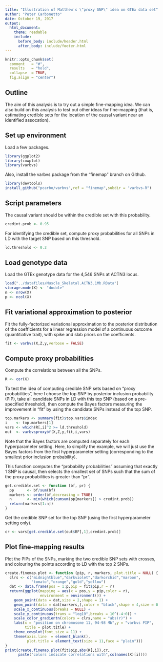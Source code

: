 ```yaml
---
title: "Illustration of Matthew's \"proxy SNP\" idea on GTEx data set"
author: "Peter Carbonetto"
date: October 19, 2017
output:
  html_document:
    theme: readable
    include:
      before_body: include/header.html
      after_body: include/footer.html
---
```


```r
knitr::opts_chunk$set(
  comment   = "#",
  results   = "hold",
  collapse  = TRUE,
  fig.align = "center")
```

## Outline

The aim of this analysis is to try out a simple fine-mapping idea.  We
can also build on this analysis to test out other ideas for
fine-mapping (that is, estimating credible sets for the location of
the causal variant near an identified assocation).

## Set up environment

Load a few packages.

```r
library(ggplot2)
library(cowplot)
library(varbvs)
```

Also, install the varbvs package from the "finemap" branch on Github.

```r
library(devtools)
install_github("pcarbo/varbvs",ref = "finemap",subdir = "varbvs-R")
```

## Script parameters

The causal variant should be within the credible set with this
probability.

```r
credint.prob <- 0.95
```

For identifying the credible set, compute proxy probabilities for all
SNPs in LD with the target SNP based on this threshold.

```r
ld.threshold <- 0.2
```

## Load genotype data

Load the GTEx genotype data for the 4,546 SNPs at ACTN3 locus.

```r
load("../datafiles/Muscle_Skeletal.ACTN3.1Mb.RData")
storage.mode(X) <- "double"
n <- nrow(X)
p <- ncol(X)
```

## Fit variational approximation to posterior

Fit the fully-factorized variational approximation to the posterior
distribution of the coefficients for a linear regression model of a
continuous outcome (quantitiative trait), with spike and slab priors on
the coefficients. 

```r
fit <- varbvs(X,Z,y,verbose = FALSE)
```

## Compute proxy probabilities

Compute the correlations between all the SNPs.

```r
R <- cor(X)
```

To test the idea of computing credible SNP sets based on "proxy
probabilities", here I choose the top SNP by posterior inclusion
probability (PIP), take all candidate SNPs in LD with this top SNP
(based on a pre-specified threshold), then compute the Bayes factors
measuring the improvement in "fit" by using the candidate SNPs instead
of the top SNP.

```r
top.markers <- summary(fit)$top.vars$index
i    <- top.markers[1]
vars <- which(R[,i]^2 >= ld.threshold)
out  <- varbvsproxybf(X,Z,y,fit,i,vars)
```

Note that the Bayes factors are computed separately for each
hyperparameter setting. Here, to simplify the example, we will just
use the Bayes factors from the first hyperparameter setting
(corresponding to the smallest prior inclusion probability).

This function computes the "probability probabilities" assuming that
exactly 1 SNP is causal, then selects the smallest set of SNPs such
that the sum of the proxy probabilities is greater than "pr".

```r
get.credible.set <- function (bf, pr) {
  pp      <- bf/sum(bf)
  markers <- order(bf,decreasing = TRUE)
  n       <- min(which(cumsum(pp[markers]) > credint.prob))
  return(markers[1:n])
}
```

Get the credible SNP set for the top SNP (using the first
hyperparameter setting only).

```r
cr <- vars[get.credible.set(out$BF[,1],credint.prob)]
```

## Plot fine-mapping results

Plot the PIPs of the SNPs, marking the two credible SNP sets with
crosses, and colouring the points according to LD with the top 2 SNPs.

```r
create.finemap.plot <- function (pip, r, markers, plot.title = NULL) {
  clrs <- c("midnightblue","darkviolet","darkorchid","maroon",
            "tomato","orange","gold","yellow")
  dat <- data.frame(pos = 1:p,pip = fit$pip,r = r)
  return(ggplot(mapping = aes(x = pos,y = pip,color = r),
                environment = environment()) +
    geom_point(data = dat,size = 2,shape = 1) +
    geom_point(data = dat[markers,],color = "black",shape = 4,size = 0.5) +
    scale_x_continuous(breaks = NULL) +
    scale_y_continuous(trans = "log10",breaks = 10^(-4:0)) +
    scale_color_gradientn(colors = clrs,name = "abs(r)") +
    labs(x = "position on chromosome 11, 94-98 Mb",y = "varbvs PIP",
         title = plot.title) +
    theme_cowplot(font_size = 11) +
    theme(axis.line  = element_blank(),
	      plot.title = element_text(size = 11,face = "plain")))
}
print(create.finemap.plot(fit$pip,abs(R[,i]),cr,
      paste("colors indicate correlations with",colnames(X)[i])))
```
